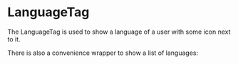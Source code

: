 
<Meta title="Basic/LanguageTag" component={LanguageTag} />

# LanguageTag

The LanguageTag is used to show a language of a user with some icon next to it.

<Story name="LanguageTag">
    <LanguageTag language="Deutsch" />
</Story>

There is also a convenience wrapper to show a list of languages:

<Story name="LanguageTagList">
    <LanguageTagList languages={['Deutsch', 'Italienisch']} />
</Story>
